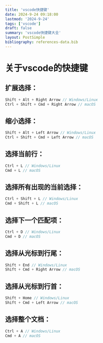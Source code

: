 ```yaml
---
title: 'vscode快捷键'
date: 2024-9-24 09:18:00
lastmod: '2024-9-24'
tags: ['vscode']
draft: false
summary: 'vscode快捷键大全'
layout: PostSimple
bibliography: references-data.bib
---
```


# 关于vscode的快捷键

## 扩展选择：

```js
Shift + Alt + Right Arrow // Windows/Linux
Ctrl + Shift + Cmd + Right Arrow // macOS
```

## 缩小选择：

```js
Shift + Alt + Left Arrow // Windows/Linux
Ctrl + Shift + Cmd + Left Arrow // macOS
```

## 选择当前行：

```js
Ctrl + L // Windows/Linux
Cmd + L // macOS
```

## 选择所有出现的当前选择：

```js
Ctrl + Shift + L // Windows/Linux
Cmd + Shift + L // macOS
```

## 选择下一个匹配项：

```js
Ctrl + D // Windows/Linux
Cmd + D // macOS
```

## 选择从光标到行尾：

```js
Shift + End // Windows/Linux
Shift + Cmd + Right Arrow // macOS
```

## 选择从光标到行首：

```js
Shift + Home // Windows/Linux
Shift + Cmd + Left Arrow // macOS
```

## 选择整个文档：

```js
Ctrl + A // Windows/Linux
Cmd + A // macOS
```
